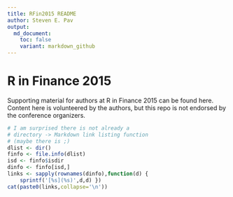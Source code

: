 ```yaml
---
title: RFin2015 README
author: Steven E. Pav 
output: 
  md_document:
    toc: false
    variant: markdown_github
---
```


# R in Finance 2015 #

Supporting material for authors at R in Finance 2015 can be found here. 
Content here is volunteered by the authors, but this repo is not endorsed
by the conference organizers.

```r
# I am surprised there is not already a 
# directory -> Markdown link listing function
# (maybe there is ;)
dlist <- dir()
finfo <- file.info(dlist)
isd <- finfo$isdir
dinfo <- finfo[isd,]
links <- sapply(rownames(dinfo),function(d) {
	sprintf('[%s](%s)',d,d) })
cat(paste0(links,collapse='\n'))
```


